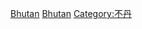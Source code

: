 {{Commons cat|Geography of Bhutan}}

[[Category:亚洲各国地理|Bhutan]]
[[Category:南亞地理|Bhutan]]
[[Category:不丹|Category:不丹]]